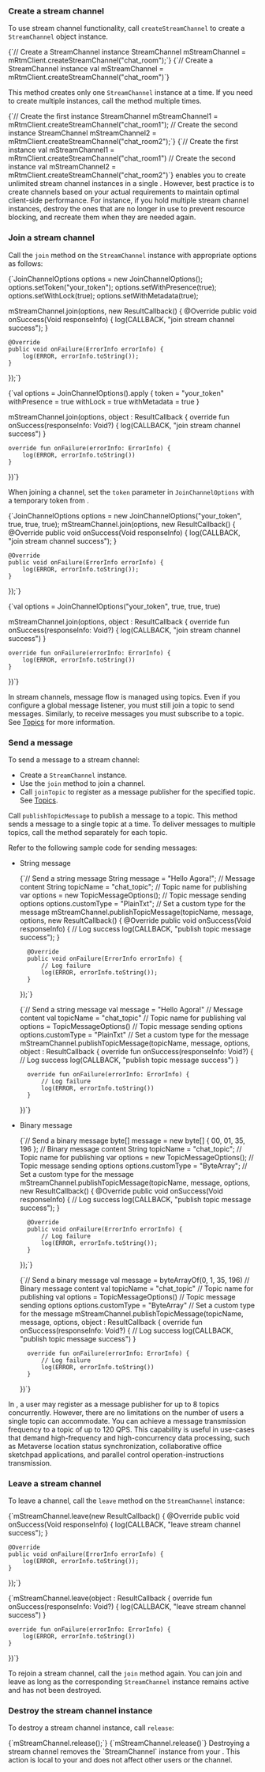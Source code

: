 <PlatformWrapper platform="android">


### Create a stream channel

To use stream channel functionality, call `createStreamChannel` to create a `StreamChannel` object instance. 

<Tabs groupId="language">
<TabItem value="java" label="Java">
<CodeBlock language="java" showLineNumbers>
{`// Create a StreamChannel instance
StreamChannel mStreamChannel = mRtmClient.createStreamChannel("chat_room");`}
</CodeBlock>
</TabItem>

<TabItem value="kotlin" label="Kotlin" default>
<CodeBlock language="kotlin" showLineNumbers>
{`// Create a StreamChannel instance
val mStreamChannel = mRtmClient.createStreamChannel("chat_room")`}
</CodeBlock>
</TabItem>
</Tabs>

This method creates only one `StreamChannel` instance at a time. If you need to create multiple instances, call the method multiple times.

<Tabs groupId="language">
<TabItem value="java" label="Java">
<CodeBlock language="java" showLineNumbers>
{`// Create the first instance
StreamChannel mStreamChannel1 = mRtmClient.createStreamChannel("chat_room1");
// Create the second instance
StreamChannel mStreamChannel2 = mRtmClient.createStreamChannel("chat_room2");`}
</CodeBlock>
</TabItem>

<TabItem value="kotlin" label="Kotlin" default>
<CodeBlock language="kotlin" showLineNumbers>
{`// Create the first instance
val mStreamChannel1 = mRtmClient.createStreamChannel("chat_room1")
// Create the second instance
val mStreamChannel2 = mRtmClient.createStreamChannel("chat_room2")`}
</CodeBlock>
</TabItem>
</Tabs>

<Admonition type="info">
<Vg k="SIG" /> enables you to create unlimited stream channel instances in a single <Vpl k="CLIENT"/>. However, best practice is to create channels based on your actual requirements to maintain optimal client-side performance. For instance, if you hold multiple stream channel instances, destroy the ones that are no longer in use to prevent resource blocking, and recreate them when they are needed again.
</Admonition>

### Join a stream channel

Call the `join` method on the `StreamChannel` instance with appropriate options as follows:

<Tabs groupId="language">
<TabItem value="java" label="Java">
<CodeBlock language="java" showLineNumbers>
{`JoinChannelOptions options = new JoinChannelOptions();
options.setToken("your_token");
options.setWithPresence(true);
options.setWithLock(true);
options.setWithMetadata(true);

mStreamChannel.join(options, new ResultCallback<Void>() {
    @Override
    public void onSuccess(Void responseInfo) {
        log(CALLBACK, "join stream channel success");
    }

    @Override
    public void onFailure(ErrorInfo errorInfo) {
        log(ERROR, errorInfo.toString());
    }
});`}
</CodeBlock>
</TabItem>

<TabItem value="kotlin" label="Kotlin" default>
<CodeBlock language="kotlin" showLineNumbers>
{`val options = JoinChannelOptions().apply {
    token = "your_token"
    withPresence = true
    withLock = true
    withMetadata = true
}

mStreamChannel.join(options, object : ResultCallback<Void> {
    override fun onSuccess(responseInfo: Void?) {
        log(CALLBACK, "join stream channel success")
    }

    override fun onFailure(errorInfo: ErrorInfo) {
        log(ERROR, errorInfo.toString())
    }
})`}
</CodeBlock>
</TabItem>
</Tabs>

When joining a channel, set the `token` parameter in `JoinChannelOptions` with a temporary token from <Vg k="CONSOLE" />. 

<Tabs groupId="language">
<TabItem value="java" label="Java">
<CodeBlock language="java" showLineNumbers>
{`JoinChannelOptions options = new JoinChannelOptions("your_token", true, true, true);
mStreamChannel.join(options, new ResultCallback<Void>() {
    @Override
    public void onSuccess(Void responseInfo) {
        log(CALLBACK, "join stream channel success");
    }

    @Override
    public void onFailure(ErrorInfo errorInfo) {
        log(ERROR, errorInfo.toString());
    }
});`}
</CodeBlock>
</TabItem>

<TabItem value="kotlin" label="Kotlin" default>
<CodeBlock language="kotlin" showLineNumbers>
{`val options = JoinChannelOptions("your_token", true, true, true)

mStreamChannel.join(options, object : ResultCallback<Void> {
    override fun onSuccess(responseInfo: Void?) {
        log(CALLBACK, "join stream channel success")
    }

    override fun onFailure(errorInfo: ErrorInfo) {
        log(ERROR, errorInfo.toString())
    }
})`}
</CodeBlock>
</TabItem>
</Tabs>

In stream channels, message flow is managed using topics. Even if you configure a global message listener, you must still join a topic to send messages. Similarly, to receive messages you must subscribe to a topic. See [Topics](../core-functionality/topics) for more information.

### Send a message 

To send a message to a stream channel:

- Create a `StreamChannel` instance.
- Use the `join` method to join a channel.
- Call `joinTopic` to register as a message publisher for the specified topic. See [Topics](../core-functionality/topics).

Call `publishTopicMessage` to publish a message to a topic. This method sends a message to a single topic at a time. To deliver messages to multiple topics, call the method separately for each topic.

Refer to the following sample code for sending messages:

* String message

    <Tabs groupId="language">
    <TabItem value="java" label="Java">
    <CodeBlock language="java" showLineNumbers>
    {`// Send a string message
    String message = "Hello Agora!"; // Message content
    String topicName = "chat_topic"; // Topic name for publishing
    var options = new TopicMessageOptions(); // Topic message sending options
    options.customType = "PlainTxt"; // Set a custom type for the message
    mStreamChannel.publishTopicMessage(topicName, message, options, new ResultCallback<Void>() {
        @Override
        public void onSuccess(Void responseInfo) {
            // Log success
            log(CALLBACK, "publish topic message success"); 
        }

        @Override
        public void onFailure(ErrorInfo errorInfo) {
            // Log failure
            log(ERROR, errorInfo.toString()); 
        }
    });`}
    </CodeBlock>
    </TabItem>

    <TabItem value="kotlin" label="Kotlin" default>
    <CodeBlock language="kotlin" showLineNumbers>
    {`// Send a string message
    val message = "Hello Agora!" // Message content
    val topicName = "chat_topic" // Topic name for publishing
    val options = TopicMessageOptions() // Topic message sending options
    options.customType = "PlainTxt" // Set a custom type for the message
    mStreamChannel.publishTopicMessage(topicName, message, options, object : ResultCallback<Void> {
        override fun onSuccess(responseInfo: Void?) {
            // Log success
            log(CALLBACK, "publish topic message success") 
        }

        override fun onFailure(errorInfo: ErrorInfo) {
            // Log failure
            log(ERROR, errorInfo.toString()) 
        }
    })`}
    </CodeBlock>
    </TabItem>
    </Tabs>

* Binary message

    <Tabs groupId="language">
    <TabItem value="java" label="Java">
    <CodeBlock language="java" showLineNumbers>
    {`// Send a binary message
    byte[] message = new byte[] { 00, 01, 35, 196 }; // Binary message content
    String topicName = "chat_topic"; // Topic name for publishing
    var options = new TopicMessageOptions(); // Topic message sending options
    options.customType = "ByteArray"; // Set a custom type for the message
    mStreamChannel.publishTopicMessage(topicName, message, options, new ResultCallback<Void>() {
        @Override
        public void onSuccess(Void responseInfo) {
            // Log success
            log(CALLBACK, "publish topic message success"); 
        }

        @Override
        public void onFailure(ErrorInfo errorInfo) {
            // Log failure
            log(ERROR, errorInfo.toString()); 
        }
    });`}
    </CodeBlock>
    </TabItem>

    <TabItem value="kotlin" label="Kotlin" default>
    <CodeBlock language="kotlin" showLineNumbers>
    {`// Send a binary message
    val message = byteArrayOf(0, 1, 35, 196) // Binary message content
    val topicName = "chat_topic" // Topic name for publishing
    val options = TopicMessageOptions() // Topic message sending options
    options.customType = "ByteArray" // Set a custom type for the message
    mStreamChannel.publishTopicMessage(topicName, message, options, object : ResultCallback<Void> {
        override fun onSuccess(responseInfo: Void?) {
            // Log success
            log(CALLBACK, "publish topic message success") 
        }

        override fun onFailure(errorInfo: ErrorInfo) {
            // Log failure
            log(ERROR, errorInfo.toString()) 
        }
    })`}
    </CodeBlock>
    </TabItem>
    </Tabs>

In <Vg k="SIG" />, a user may register as a message publisher for up to 8 topics concurrently. However, there are no limitations on the number of users a single topic can accommodate. You can achieve a message transmission frequency to a topic of up to 120 QPS. This capability is useful in use-cases that demand high-frequency and high-concurrency data processing, such as Metaverse location status synchronization, collaborative office sketchpad applications, and parallel control operation-instructions transmission.

### Leave a stream channel

To leave a channel, call the `leave` method on the `StreamChannel` instance:

<Tabs groupId="language">
<TabItem value="java" label="Java">
<CodeBlock language="java" showLineNumbers>
{`mStreamChannel.leave(new ResultCallback<Void>() {
    @Override
    public void onSuccess(Void responseInfo) {
        log(CALLBACK, "leave stream channel success");
    }

    @Override
    public void onFailure(ErrorInfo errorInfo) {
        log(ERROR, errorInfo.toString());
    }
});`}
</CodeBlock>
</TabItem>

<TabItem value="kotlin" label="Kotlin" default>
<CodeBlock language="kotlin" showLineNumbers>
{`mStreamChannel.leave(object : ResultCallback<Void> {
    override fun onSuccess(responseInfo: Void?) {
        log(CALLBACK, "leave stream channel success")
    }

    override fun onFailure(errorInfo: ErrorInfo) {
        log(ERROR, errorInfo.toString())
    }
})`}
</CodeBlock>
</TabItem>
</Tabs>

To rejoin a stream channel, call the `join` method again. You can join and leave as long as the corresponding `StreamChannel` instance remains active and has not been destroyed.

### Destroy the stream channel instance

To destroy a stream channel instance, call `release`:

<Tabs groupId="language">
<TabItem value="java" label="Java">
<CodeBlock language="java" showLineNumbers>
{`mStreamChannel.release();`}
</CodeBlock>
</TabItem>

<TabItem value="kotlin" label="Kotlin" default>
<CodeBlock language="kotlin" showLineNumbers>
{`mStreamChannel.release()`}
</CodeBlock>
</TabItem>
</Tabs>

<Admonition type="info">
Destroying a stream channel removes the `StreamChannel` instance from your <Vpl k="CLIENT"/>. This action is local to your <Vpl k="CLIENT"/> and does not affect other users or the <Vg k="SIG" /> channel.
</Admonition>

</PlatformWrapper>
